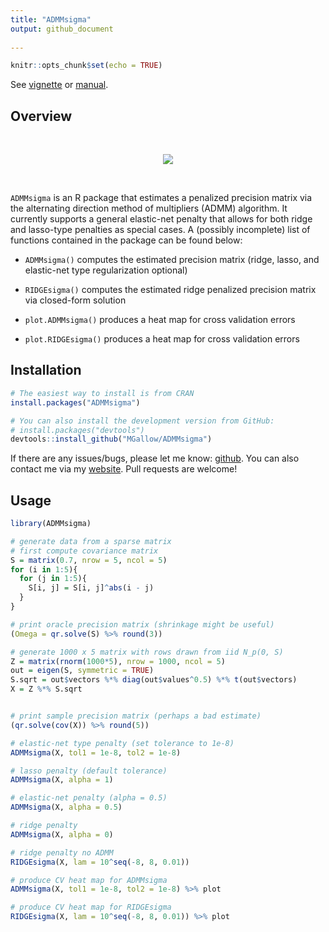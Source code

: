 ```yaml
---
title: "ADMMsigma"
output: github_document
  
---
```


```r
knitr::opts_chunk$set(echo = TRUE)
```


See [vignette](https://mgallow.github.io/ADMMsigma/) or [manual](https://github.com/MGallow/ADMMsigma/blob/master/ADMMsigma.pdf).

## Overview

<br>\vspace{0.5cm}

<p align="center">
  <img src="lik.gif">
</p>

<br>\vspace{0.5cm}


`ADMMsigma` is an R package that estimates a penalized precision matrix via the alternating direction method of multipliers (ADMM) algorithm. It currently supports a general elastic-net penalty that allows for both ridge and lasso-type penalties as special cases. A (possibly incomplete) list of functions contained in the package can be found below:

* `ADMMsigma()` computes the estimated precision matrix (ridge, lasso, and elastic-net type regularization optional)

* `RIDGEsigma()` computes the estimated ridge penalized precision matrix via closed-form solution

* `plot.ADMMsigma()` produces a heat map for cross validation errors

* `plot.RIDGEsigma()` produces a heat map for cross validation errors


## Installation

```r
# The easiest way to install is from CRAN
install.packages("ADMMsigma")

# You can also install the development version from GitHub:
# install.packages("devtools")
devtools::install_github("MGallow/ADMMsigma")
```

If there are any issues/bugs, please let me know: [github](https://github.com/MGallow/ADMMsigma/issues). You can also contact me via my [website](http://users.stat.umn.edu/~gall0441/). Pull requests are welcome!

## Usage

```r
library(ADMMsigma)

# generate data from a sparse matrix
# first compute covariance matrix
S = matrix(0.7, nrow = 5, ncol = 5)
for (i in 1:5){
  for (j in 1:5){
    S[i, j] = S[i, j]^abs(i - j)
  }
}

# print oracle precision matrix (shrinkage might be useful)
(Omega = qr.solve(S) %>% round(3))

# generate 1000 x 5 matrix with rows drawn from iid N_p(0, S)
Z = matrix(rnorm(1000*5), nrow = 1000, ncol = 5)
out = eigen(S, symmetric = TRUE)
S.sqrt = out$vectors %*% diag(out$values^0.5) %*% t(out$vectors)
X = Z %*% S.sqrt


# print sample precision matrix (perhaps a bad estimate)
(qr.solve(cov(X)) %>% round(5))

# elastic-net type penalty (set tolerance to 1e-8)
ADMMsigma(X, tol1 = 1e-8, tol2 = 1e-8)

# lasso penalty (default tolerance)
ADMMsigma(X, alpha = 1)

# elastic-net penalty (alpha = 0.5)
ADMMsigma(X, alpha = 0.5)

# ridge penalty
ADMMsigma(X, alpha = 0)

# ridge penalty no ADMM
RIDGEsigma(X, lam = 10^seq(-8, 8, 0.01))

# produce CV heat map for ADMMsigma
ADMMsigma(X, tol1 = 1e-8, tol2 = 1e-8) %>% plot

# produce CV heat map for RIDGEsigma
RIDGEsigma(X, lam = 10^seq(-8, 8, 0.01)) %>% plot

```
